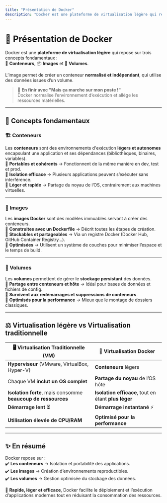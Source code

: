 ```yaml
---
title: "Présentation de Docker"
description: "Docker est une plateforme de virtualisation légère qui repose sur trois concepts fondamentaux : les conteneurs, les images et les volumes."
---
```



# 🐳 Présentation de Docker

Docker est une **plateforme de virtualisation légère** qui repose sur trois concepts fondamentaux :  
🚀 **Conteneurs**, 📦 **Images** et 💾 **Volumes**.

L’image permet de créer un conteneur **normalisé et indépendant**, qui utilise des données issues d’un volume.

> 🎯 **En finir avec "Mais ça marche sur mon poste !"**  
> Docker normalise l’environnement d’exécution et allège les ressources matérielles.

---

## 🔑 Concepts fondamentaux

### 🏗️ Conteneurs  
Les **conteneurs** sont des environnements d'exécution **légers et autonomes** encapsulant une application et ses dépendances (bibliothèques, binaires, variables).  
🔹 **Portables et cohérents** → Fonctionnent de la même manière en dev, test et prod.  
🔹 **Isolation efficace** → Plusieurs applications peuvent s’exécuter sans interférence.  
🔹 **Léger et rapide** → Partage du noyau de l’OS, contrairement aux machines virtuelles.

---

### 📌 Images  
Les **images Docker** sont des modèles immuables servant à créer des conteneurs.  
🔹 **Construites avec un Dockerfile** → Décrit toutes les étapes de création.  
🔹 **Stockables et partageables** → Via un registre Docker (Docker Hub, GitHub Container Registry…).  
🔹 **Optimisées** → Utilisent un système de couches pour minimiser l’espace et le temps de build.

---

### 💾 Volumes  
Les **volumes** permettent de gérer le **stockage persistant** des données.  
🔹 **Partage entre conteneurs et hôte** → Idéal pour bases de données et fichiers de config.  
🔹 **Survivent aux redémarrages et suppressions de conteneurs**.  
🔹 **Optimisés pour la performance** → Mieux que le montage de dossiers classiques.

---

## ⚖️ Virtualisation légère vs Virtualisation traditionnelle  

| 🖥️ Virtualisation Traditionnelle (VM) | 🐳 Virtualisation Docker |
|--------------------------------|--------------------------|
| **Hyperviseur** (VMware, VirtualBox, Hyper-V) | **Conteneurs** légers |
| Chaque VM **inclut un OS complet** | **Partage du noyau** de l’OS hôte |
| **Isolation forte**, mais consomme **beaucoup de ressources** | **Isolation efficace**, tout en étant **plus léger** |
| **Démarrage lent** ⏳ | **Démarrage instantané** ⚡ |
| **Utilisation élevée de CPU/RAM** | **Optimisé pour la performance** |

---

## ✨ En résumé  
Docker repose sur :  
✔️ **Les conteneurs** → Isolation et portabilité des applications.  
✔️ **Les images** → Création d’environnements reproductibles.  
✔️ **Les volumes** → Gestion optimisée du stockage des données.  

🔹 **Rapide, léger et efficace**, Docker facilite le déploiement et l’exécution d’applications modernes tout en réduisant la consommation des ressources.